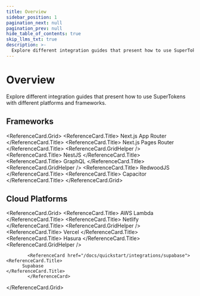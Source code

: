 ```yaml
---
title: Overview
sidebar_position: 1
pagination_next: null
pagination_prev: null
hide_table_of_contents: true
skip_llms_txt: true
description: >-
  Explore different integration guides that present how to use SuperTokens with different platforms and frameworks.
---
```




# Overview 

<DescriptionText>
  Explore different integration guides that present how to use SuperTokens with different platforms and frameworks.
</DescriptionText>

<Separator />



## Frameworks


<ReferenceCard.Grid>
  <ReferenceCard href="/docs/quickstart/integrations/nextjs/app-directory/about">
    <ReferenceCard.Title>
      Next.js App Router
    </ReferenceCard.Title>
  </ReferenceCard>
  <ReferenceCard href="/docs/quickstart/integrations/nextjs/pages-directory/about">
    <ReferenceCard.Title>
      Next.js Pages Router 
    </ReferenceCard.Title>
  </ReferenceCard>
<ReferenceCard.GridHelper />
  <ReferenceCard href="/docs/quickstart/integrations/nestjs">
    <ReferenceCard.Title>
      NestJS
    </ReferenceCard.Title>
  </ReferenceCard>
  <ReferenceCard href="/docs/quickstart/integrations/graphql">
    <ReferenceCard.Title>
      GraphQL
    </ReferenceCard.Title>
  </ReferenceCard>
<ReferenceCard.GridHelper />
  <ReferenceCard href="https://redwoodjs.com/docs/auth/supertokens">
    <ReferenceCard.Title>
      RedwoodJS
    </ReferenceCard.Title>
  </ReferenceCard>
  <ReferenceCard href="https://github.com/RobSchilderr/capacitor-supertokens-nextjs-turborepo">
    <ReferenceCard.Title>
      Capacitor
    </ReferenceCard.Title>
  </ReferenceCard>
</ReferenceCard.Grid>


## Cloud Platforms


<ReferenceCard.Grid>
			<ReferenceCard href="/docs/quickstart/integrations/aws-lambda/quickstart-guide">
    <ReferenceCard.Title>
          AWS Lambda
    </ReferenceCard.Title>
			</ReferenceCard>
			<ReferenceCard href="/docs/quickstart/integrations/netlify">
    <ReferenceCard.Title>
          Netlify
    </ReferenceCard.Title>
			</ReferenceCard>
<ReferenceCard.GridHelper />
			<ReferenceCard href="/docs/quickstart/integrations/vercel">
    <ReferenceCard.Title>
          Vercel
    </ReferenceCard.Title>
			</ReferenceCard>
			<ReferenceCard href="/docs/quickstart/integrations/hasura">
    <ReferenceCard.Title>
          Hasura
    </ReferenceCard.Title>
			</ReferenceCard>
<ReferenceCard.GridHelper />

			<ReferenceCard href="/docs/quickstart/integrations/supabase">
    <ReferenceCard.Title>
          Supabase
    </ReferenceCard.Title>
			</ReferenceCard>
		
</ReferenceCard.Grid>

